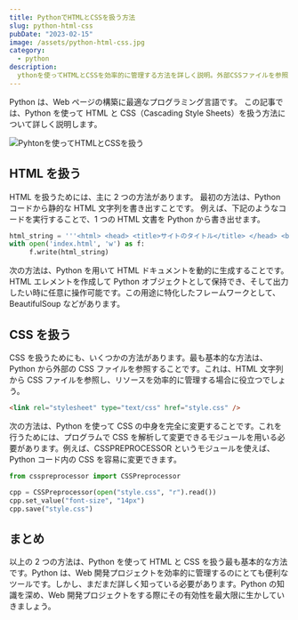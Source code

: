 ```yaml
---
title: PythonでHTMLとCSSを扱う方法
slug: python-html-css
pubDate: "2023-02-15"
image: /assets/python-html-css.jpg
category:
  - python
description:
  ythonを使ってHTMLとCSSを効率的に管理する方法を詳しく説明。外部CSSファイルを参照したり、プログラムで変更するなど、Web開発で有効なツールです。
---
```


Python は、Web ページの構築に最適なプログラミング言語です。
この記事では、Python を使って HTML と CSS（Cascading Style Sheets）を扱う方法について詳しく説明します。

![Pyhtonを使ってHTMLとCSSを扱う](/assets/python-html-css-image.jpg)

## HTML を扱う

HTML を扱うためには、主に 2 つの方法があります。
最初の方法は、Python コードから静的な HTML 文字列を書き出すことです。
例えば、下記のようなコードを実行することで、1 つの HTML 文書を Python から書き出せます。

```python
html_string = '''<html> <head> <title>サイトのタイトル</title> </head> <body> <h1>これはサイトのタイトルです</h1> <p>このサイトの内容です。</p> </body> </html'''
with open('index.html', 'w') as f:
     f.write(html_string)
```

次の方法は、Python を用いて HTML ドキュメントを動的に生成することです。
HTML エレメントを作成して Python オブジェクトとして保持でき、そして出力したい時に任意に操作可能です。この用途に特化したフレームワークとして、BeautifulSoup などがあります。

## CSS を扱う

CSS を扱うためにも、いくつかの方法があります。最も基本的な方法は、Python から外部の CSS ファイルを参照することです。これは、HTML 文字列から CSS ファイルを参照し、リソースを効率的に管理する場合に役立つでしょう。

```html
<link rel="stylesheet" type="text/css" href="style.css" />
```

次の方法は、Python を使って CSS の中身を完全に変更することです。これを行うためには、プログラムで CSS を解析して変更できるモジュールを用いる必要があります。例えば、CSSPREPROCESSOR というモジュールを使えば、Python コード内の CSS を容易に変更できます。

```python
from csspreprocessor import CSSPreprocessor

cpp = CSSPreprocessor(open("style.css", "r").read())
cpp.set_value("font-size", "14px")
cpp.save("style.css")
```

## まとめ

以上の 2 つの方法は、Python を使って HTML と CSS を扱う最も基本的な方法です。Python は、Web 開発プロジェクトを効率的に管理するのにとても便利なツールです。しかし、まだまだ詳しく知っている必要があります。Python の知識を深め、Web
開発プロジェクトをする際にその有効性を最大限に生かしていきましょう。

